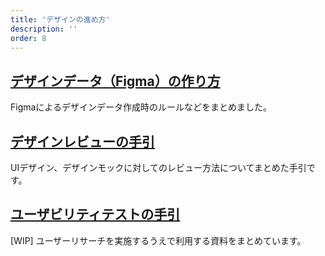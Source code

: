```yaml
---
title: 'デザインの進め方'
description: ''
order: 8
---
```


## [デザインデータ（Figma）の作り方](/products/design-process/design-guide)
Figmaによるデザインデータ作成時のルールなどをまとめました。

## [デザインレビューの手引](/products/design-process/review)
UIデザイン、デザインモックに対してのレビュー方法についてまとめた手引です。
<!-- textlint-disable -->
## [ユーザビリティテストの手引](/products/design-process/usability-test)
[WIP] ユーザーリサーチを実施するうえで利用する資料をまとめています。
<!-- textlint-disable -->
